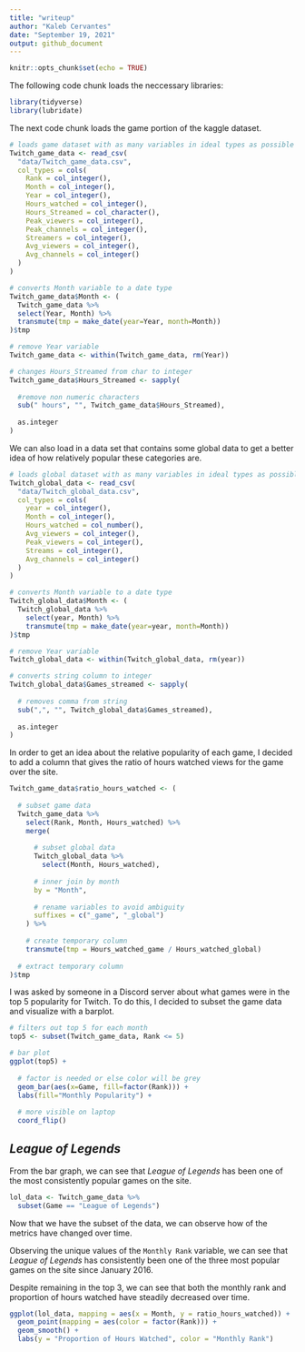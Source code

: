 ```yaml
---
title: "writeup"
author: "Kaleb Cervantes"
date: "September 19, 2021"
output: github_document
---
```


```r
knitr::opts_chunk$set(echo = TRUE)
```

The following code chunk loads the neccessary libraries:
```r
library(tidyverse)
library(lubridate)
```

The next code chunk loads the game portion of the kaggle dataset.
```r
# loads game dataset with as many variables in ideal types as possible
Twitch_game_data <- read_csv(
  "data/Twitch_game_data.csv",
  col_types = cols(
    Rank = col_integer(),
    Month = col_integer(),
    Year = col_integer(),
    Hours_watched = col_integer(), 
    Hours_Streamed = col_character(), 
    Peak_viewers = col_integer(),
    Peak_channels = col_integer(),
    Streamers = col_integer(),
    Avg_viewers = col_integer(),
    Avg_channels = col_integer()
  )
)

# converts Month variable to a date type
Twitch_game_data$Month <- (
  Twitch_game_data %>%
  select(Year, Month) %>%
  transmute(tmp = make_date(year=Year, month=Month))
)$tmp

# remove Year variable
Twitch_game_data <- within(Twitch_game_data, rm(Year))

# changes Hours_Streamed from char to integer
Twitch_game_data$Hours_Streamed <- sapply(
  
  #remove non numeric characters
  sub(" hours", "", Twitch_game_data$Hours_Streamed),
  
  as.integer
)
```

We can also load in a data set that contains some global data to get a better idea of how relatively popular these categories are.

```r
# loads global dataset with as many variables in ideal types as possible
Twitch_global_data <- read_csv(
  "data/Twitch_global_data.csv",
  col_types = cols(
    year = col_integer(),
    Month = col_integer(),
    Hours_watched = col_number(),
    Avg_viewers = col_integer(),
    Peak_viewers = col_integer(),
    Streams = col_integer(),
    Avg_channels = col_integer()
  )
)

# converts Month variable to a date type
Twitch_global_data$Month <- (
  Twitch_global_data %>%
    select(year, Month) %>%
    transmute(tmp = make_date(year=year, month=Month))
)$tmp

# remove Year variable
Twitch_global_data <- within(Twitch_global_data, rm(year))

# converts string column to integer
Twitch_global_data$Games_streamed <- sapply(
  
  # removes comma from string
  sub(",", "", Twitch_global_data$Games_streamed),
  
  as.integer
)
```

In order to get an idea about the relative popularity of each game, I decided to add a column that gives the ratio of hours watched views for the game over the site.

```r
Twitch_game_data$ratio_hours_watched <- (
  
  # subset game data
  Twitch_game_data %>%
    select(Rank, Month, Hours_watched) %>%
    merge(
      
      # subset global data
      Twitch_global_data %>%
        select(Month, Hours_watched),
      
      # inner join by month
      by = "Month",
      
      # rename variables to avoid ambiguity
      suffixes = c("_game", "_global")
    ) %>%
    
    # create temporary column
    transmute(tmp = Hours_watched_game / Hours_watched_global)
  
  # extract temporary column
)$tmp
```

I was asked by someone in a Discord server about what games were in the top 5 popularity for Twitch. To do this, I decided to subset the game data and visualize with a barplot.
```r
# filters out top 5 for each month
top5 <- subset(Twitch_game_data, Rank <= 5)

# bar plot
ggplot(top5) +
  
  # factor is needed or else color will be grey
  geom_bar(aes(x=Game, fill=factor(Rank))) +
  labs(fill="Monthly Popularity") +
  
  # more visible on laptop
  coord_flip()
```

## *League of Legends*

From the bar graph, we can see that *League of Legends* has been one of the most consistently popular games on the site.

```r
lol_data <- Twitch_game_data %>%
  subset(Game == "League of Legends")
```

Now that we have the subset of the data, we can observe how of the metrics have changed over time.

Observing the unique values of the `Monthly Rank` variable, we can see that *League of Legends* has consistently been one of the three most popular games on the site since January 2016.

Despite remaining in the top 3, we can see that both the monthly rank and proportion of hours watched have steadily decreased over time.

```r
ggplot(lol_data, mapping = aes(x = Month, y = ratio_hours_watched)) +
  geom_point(mapping = aes(color = factor(Rank))) +
  geom_smooth() +
  labs(y = "Proportion of Hours Watched", color = "Monthly Rank")
```